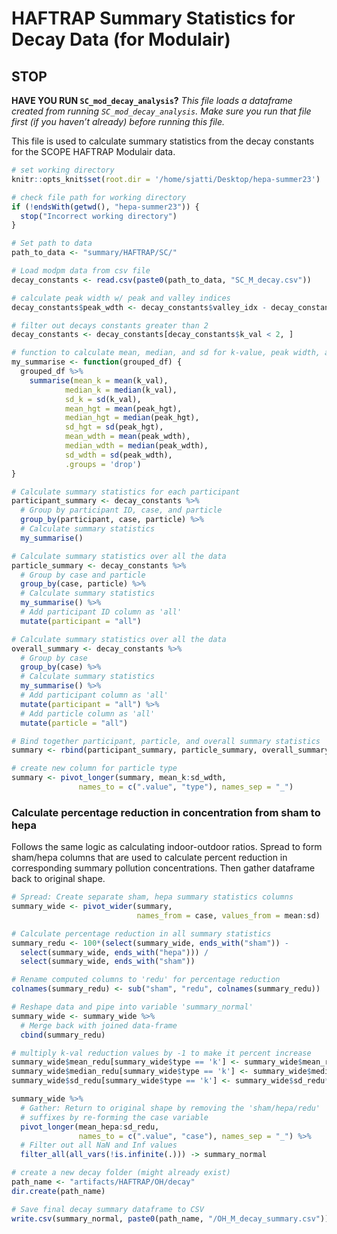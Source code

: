 # HAFTRAP Summary Statistics for Decay Data (for Modulair)

## STOP

**HAVE YOU RUN `SC_mod_decay_analysis`?**
*This file loads a dataframe created from running `SC_mod_decay_analysis`. Make sure you run that file first (if you haven't already) before running this file.*

This file is used to calculate summary statistics from the decay constants for the SCOPE HAFTRAP Modulair data.

```r
# set working directory
knitr::opts_knit$set(root.dir = '/home/sjatti/Desktop/hepa-summer23')
```

```r
# check file path for working directory
if (!endsWith(getwd(), "hepa-summer23")) {
  stop("Incorrect working directory")
}
```

```r
# Set path to data
path_to_data <- "summary/HAFTRAP/SC/"

# Load modpm data from csv file
decay_constants <- read.csv(paste0(path_to_data, "SC_M_decay.csv"))
```

```r
# calculate peak width w/ peak and valley indices
decay_constants$peak_wdth <- decay_constants$valley_idx - decay_constants$peak_idx
```

```r
# filter out decays constants greater than 2
decay_constants <- decay_constants[decay_constants$k_val < 2, ]  
```

```r
# function to calculate mean, median, and sd for k-value, peak width, and peak height
my_summarise <- function(grouped_df) {
  grouped_df %>%
    summarise(mean_k = mean(k_val),
            median_k = median(k_val), 
            sd_k = sd(k_val),
            mean_hgt = mean(peak_hgt),
            median_hgt = median(peak_hgt), 
            sd_hgt = sd(peak_hgt),
            mean_wdth = mean(peak_wdth),
            median_wdth = median(peak_wdth), 
            sd_wdth = sd(peak_wdth),
            .groups = 'drop')
}
```

```r
# Calculate summary statistics for each participant
participant_summary <- decay_constants %>%
  # Group by participant ID, case, and particle
  group_by(participant, case, particle) %>%
  # Calculate summary statistics
  my_summarise()
```

```r
# Calculate summary statistics over all the data
particle_summary <- decay_constants %>%
  # Group by case and particle
  group_by(case, particle) %>%
  # Calculate summary statistics
  my_summarise() %>%
  # Add participant ID column as 'all'
  mutate(participant = "all")
```

```r
# Calculate summary statistics over all the data
overall_summary <- decay_constants %>%
  # Group by case
  group_by(case) %>%
  # Calculate summary statistics
  my_summarise() %>%
  # Add participant column as 'all'
  mutate(participant = "all") %>%
  # Add particle column as 'all'
  mutate(particle = "all")
```

```r
# Bind together participant, particle, and overall summary statistics
summary <- rbind(participant_summary, particle_summary, overall_summary)
```

```r
# create new column for particle type
summary <- pivot_longer(summary, mean_k:sd_wdth,
               names_to = c(".value", "type"), names_sep = "_")
```


### Calculate percentage reduction in concentration from sham to hepa
Follows the same logic as calculating indoor-outdoor ratios. Spread to form 
sham/hepa columns that are used to calculate percent reduction in corresponding
summary pollution concentrations. Then gather dataframe back to original shape.
```r
# Spread: Create separate sham, hepa summary statistics columns
summary_wide <- pivot_wider(summary, 
                            names_from = case, values_from = mean:sd)

# Calculate percentage reduction in all summary statistics
summary_redu <- 100*(select(summary_wide, ends_with("sham")) - 
  select(summary_wide, ends_with("hepa"))) / 
  select(summary_wide, ends_with("sham"))

# Rename computed columns to 'redu' for percentage reduction
colnames(summary_redu) <- sub("sham", "redu", colnames(summary_redu))
```

```r
# Reshape data and pipe into variable 'summary_normal'
summary_wide <- summary_wide %>%
  # Merge back with joined data-frame
  cbind(summary_redu)
```

```r
# multiply k-val reduction values by -1 to make it percent increase
summary_wide$mean_redu[summary_wide$type == 'k'] <- summary_wide$mean_redu*(-1)
summary_wide$median_redu[summary_wide$type == 'k'] <- summary_wide$median_redu*(-1)
summary_wide$sd_redu[summary_wide$type == 'k'] <- summary_wide$sd_redu*(-1)
```

```r
summary_wide %>%
  # Gather: Return to original shape by removing the 'sham/hepa/redu'
  # suffixes by re-forming the case variable
  pivot_longer(mean_hepa:sd_redu,
               names_to = c(".value", "case"), names_sep = "_") %>%
  # Filter out all NaN and Inf values
  filter_all(all_vars(!is.infinite(.))) -> summary_normal
```

```r
# create a new decay folder (might already exist)
path_name <- "artifacts/HAFTRAP/OH/decay"
dir.create(path_name)
```

```r
# Save final decay summary dataframe to CSV
write.csv(summary_normal, paste0(path_name, "/OH_M_decay_summary.csv"))
```
